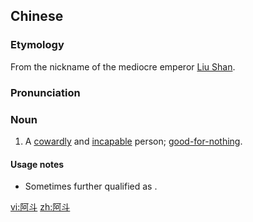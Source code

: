 ==Chinese==
{{zh-forms}}

===Etymology===
From the nickname of the mediocre emperor [[w:Liu Shan|Liu Shan]].

===Pronunciation===
{{zh-pron
|m=ādǒu
|cat=n
}}

===Noun===
{{zh-noun}}

# A [[cowardly]] and [[incapable]] person; [[good-for-nothing]].

====Usage notes====
* Sometimes further qualified as {{zh-l|[[扶]][[不起]][[的]]阿斗}}.

[[vi:阿斗]]
[[zh:阿斗]]